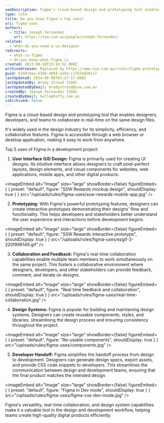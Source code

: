```yaml
---
seoDescription: Figma's cloud-based design and prototyping tool enables real-time collaboration on UI designs, prototypes, and design systems for efficient development projects.
type: rule
title: Do you know Figma's top uses?
uri: figma-uses
authors:
  - title: Joseph Fernandez
    url: https://ssw.com.au/people/joseph-fernandez/
related:
  - when-do-you-need-a-ux-designer
redirects:
  - what-is-figma
  - do-you-know-what-figma-is
created: 2023-08-10T23:14:52.000Z
archivedreason: Replaced by https://www.ssw.com.au/rules/figma-prototypes
guid: 6344c9aa-63bb-4d94-a15a-c1767a658c17
lastUpdated: 2024-06-08T03:27:17.000Z
lastUpdatedBy: Brady Stroud [SSW]
lastUpdatedByEmail: bradystroud@ssw.com.au
createdBy: Joseph Fernandez [SSW]
createdByEmail: hello@toffy.com.au
isArchived: false
---
```


Figma is a cloud-based design and prototyping tool that enables designers, developers, and teams to collaborate in real-time on the same design files.
<youtubeEmbed url="https://www.youtube.com/embed/PaPIsyO1t3Q?si=WKI5lgm97260OFmD" description="Video: What is Figma? (5 min)" />

It's widely used in the design industry for its simplicity, efficiency, and collaborative features. Figma is accessible through a web browser or desktop application, making it easy to work from anywhere.

Top 5 uses of Figma in a development project:

1. **User Interface (UI) Design:** Figma is primarily used for creating UI designs. Its intuitive interface allows designers to craft pixel-perfect layouts, design elements, and visual components for websites, web applications, mobile apps, and other digital products.

   
<imageEmbed
  alt="Image"
  size="large"
  showBorder={false}
  figureEmbed={ {
    preset: "default",
    figure: "SSW Rewards mockup design",
    shouldDisplay: true
  } }
  src="/uploads/rules/figma-uses/ssw-rewards-mobile-app.jpg"
/>

2. **Prototyping:** With Figma's powerful prototyping features, designers can create interactive prototypes demonstrating their designs' flow and functionality. This helps developers and stakeholders better understand the user experience and interactions before development begins.

   
<imageEmbed
  alt="Image"
  size="large"
  showBorder={false}
  figureEmbed={ {
    preset: "default",
    figure: "SSW Rewards interactive prototype",
    shouldDisplay: true
  } }
  src="/uploads/rules/figma-uses/ezgif-3-220f996149.gif"
/>

3. **Collaboration and Feedback:** Figma's real-time collaboration capabilities enable multiple team members to work simultaneously on the same project. This fosters a collaborative environment where designers, developers, and other stakeholders can provide feedback, comment, and iterate on designs.

   
<imageEmbed
  alt="Image"
  size="large"
  showBorder={false}
  figureEmbed={ {
    preset: "default",
    figure: "Real time feedback and collaboration",
    shouldDisplay: true
  } }
  src="/uploads/rules/figma-uses/real-time-collaboration.jpg"
/>

4. **Design Systems:** Figma is popular for building and maintaining design systems. Designers can create reusable components, styles, and libraries, streamlining the design process and ensuring consistency throughout the project.

   
<imageEmbed
  alt="Image"
  size="large"
  showBorder={false}
  figureEmbed={ {
    preset: "default",
    figure: "Re-usable components",
    shouldDisplay: true
  } }
  src="/uploads/rules/figma-uses/components.jpg"
/>

5. **Developer Handoff:** Figma simplifies the handoff process from design to development. Designers can generate design specs, export assets, and provide CSS code snippets to developers. This streamlines the communication between design and development teams, ensuring that the final product matches the intended design.

   
<imageEmbed
  alt="Image"
  size="large"
  showBorder={false}
  figureEmbed={ {
    preset: "default",
    figure: "Figma in Dev mode",
    shouldDisplay: true
  } }
  src="/uploads/rules/figma-uses/figma-css-dev-mode.jpg"
/>

Figma's versatility, real-time collaboration, and design system capabilities make it a valuable tool in the design and development workflow, helping teams create high-quality digital products efficiently.
